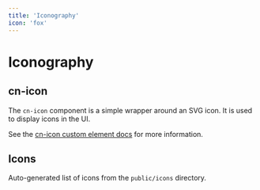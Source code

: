```yaml
---
title: 'Iconography'
icon: 'fox'
---
```


# Iconography

## <cn-icon noun="fox"></cn-icon> cn-icon

The `cn-icon` component is a simple wrapper around an SVG icon. It is used to display icons in the UI.

See the [cn-icon custom element docs](/elements/cn-icon) for more information.

## Icons

Auto-generated list of icons from the `public/icons` directory.

<IconList />